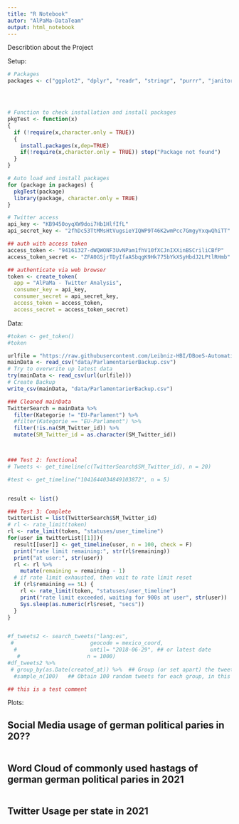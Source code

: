 ---
title: "R Notebook"
autor: "AlPaMa-DataTeam"
output: html_notebook
---

Describtion about the Project

Setup:

```{r}
# Packages
packages <- c("ggplot2", "dplyr", "readr", "stringr", "purrr", "janitor", "ggrepel", "rtweet", "twitteR")




# Function to check installation and install packages
pkgTest <- function(x)
{
  if (!require(x,character.only = TRUE))
  {
    install.packages(x,dep=TRUE)
    if(!require(x,character.only = TRUE)) stop("Package not found")
  }
}

# Auto load and install packages
for (package in packages) {
  pkgTest(package)
  library(package, character.only = TRUE)
}

# Twitter access
api_key <- "KB9450oyqXW9doi7Hb1HlfIfL"
api_secret_key <- "2fhDc53TtMMsHtVugsieYIQWP9T46K2wmPcc7GmgyYxqwQhiTT"

## auth with access token
access_token <- "94161327-dWQWONF3UvNPam1fhV10fXCJnIXXinBSCriliCBfP"
access_token_secret <- "ZFA0GSjrTDyIfaASbqgK9Hk775bYkXSyHbdJ2LPtlRHmb"

## authenticate via web browser
token <- create_token(
  app = "AlPaMa - Twitter Analysis",
  consumer_key = api_key,
  consumer_secret = api_secret_key,
  access_token = access_token,
  access_secret = access_token_secret)
```

Data:
```{r}
#token <- get_token()
#token

urlfile = "https://raw.githubusercontent.com/Leibniz-HBI/DBoeS-Automatization/master/db/reviewed/Parlamentarier.csv"
mainData <- read_csv("data/ParlamentarierBackup.csv")
# Try to overwrite up latest data
try(mainData <- read_csv(url(urlfile)))
# Create Backup
write_csv(mainData, "data/ParlamentarierBackup.csv")

### Cleaned mainData
TwitterSearch = mainData %>% 
  filter(Kategorie != "EU-Parlament") %>%
  #filter(Kategorie == "EU-Parlament") %>% 
  filter(!is.na(SM_Twitter_id)) %>% 
  mutate(SM_Twitter_id = as.character(SM_Twitter_id))



### Test 2: functional
# Tweets <- get_timeline(c(TwitterSearch$SM_Twitter_id), n = 20)

#test <- get_timeline("1041644034849103872", n = 5)


result <- list()

### Test 3: Complete
twitterList = list(TwitterSearch$SM_Twitter_id)
# rl <- rate_limit(token)
rl <- rate_limit(token, "statuses/user_timeline")
for(user in twitterList[[1]]){
  result[[user]] <- get_timeline(user, n = 100, check = F)
  print("rate limit remaining:", str(rl$remaining))
  print("at user:", str(user))
  rl <- rl %>% 
    mutate(remaining = remaining - 1)
  # if rate limit exhausted, then wait to rate limit reset
  if (rl$remaining == 5L) {
    rl <- rate_limit(token, "statuses/user_timeline")
    print("rate limit exceeded, waiting for 900s at user", str(user))
    Sys.sleep(as.numeric(rl$reset, "secs"))
  }
}


#f_tweets2 <- search_tweets("lang:es",
 #                        geocode = mexico_coord,
  #                       until= "2018-06-29", ## or latest date                            
   #                     n = 1000)
#df_tweets2 %>% 
 # group_by(as.Date(created_at)) %>%  ## Group (or set apart) the tweets by date of creation
  #sample_n(100)   ## Obtain 100 random tweets for each group, in this case, for each date.

## this is a test comment
```

Plots:

## Social Media usage of german political paries in 20??
```{r}

```


## Word Cloud of commonly used hastags of german german political paries in 2021
```{r}

```



## Twitter Usage per state in 2021
```{r}

```